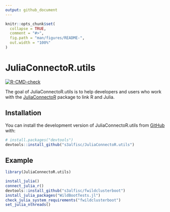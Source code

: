 ```yaml
---
output: github_document
---
```


<!-- README.md is generated from README.Rmd. Please edit that file -->

```r
knitr::opts_chunk$set(
  collapse = TRUE,
  comment = "#>",
  fig.path = "man/figures/README-",
  out.width = "100%"
)
```

# JuliaConnectoR.utils

<!-- badges: start -->
[![R-CMD-check](https://github.com/s3alfisc/JuliaConnectoR.utils/workflows/R-CMD-check/badge.svg)](https://github.com/s3alfisc/JuliaConnectoR.utils/actions)
<!-- badges: end -->

The goal of JuliaConnectoR.utils is to help developers and users who work with the [JuliaConnectoR]() package to link R and Julia.

## Installation

You can install the development version of JuliaConnectoR.utils from [GitHub](https://github.com/) with:

``` r
# install.packages("devtools")
devtools::install_github("s3alfisc/JuliaConnectoR.utils")
```

## Example

```r
library(JuliaConnectoR.utils)

install_julia()
connect_julia_r()
devtools::install_github("s3alfisc/fwildclusterboot")
install_julia_packages("WildBootTests.jl")
check_julia_system_requirements("fwildclusterboot")
set_julia_nthreads()
```


